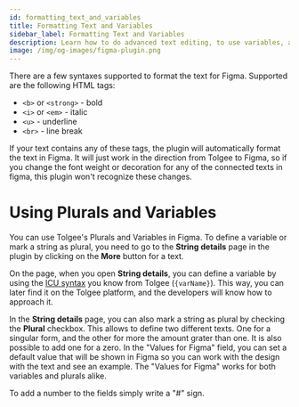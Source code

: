 ```yaml
---
id: formatting_text_and_variables
title: Formatting Text and Variables
sidebar_label: Formatting Text and Variables
description: Learn how to do advanced text editing, to use variables, and to work with plurals
image: /img/og-images/figma-plugin.png
---
```



There are a few syntaxes supported to format the text for Figma. Supported are the following HTML tags:

- `<b>` or `<strong>` - bold
- `<i>` or `<em>` - italic
- `<u>` - underline
- `<br>` - line break

If your text contains any of these tags, the plugin will automatically format the text in Figma. It will just work in the direction from Tolgee to Figma, so if you change the font weight or decoration for any of the connected texts in figma, this plugin won't recognize these changes.

<FigmaScreenshotWrapper
  aria-label="Usage - formatting text"
  src="/img/docs/platform/figma-plugin/usage-formatting.webp"
/>

# Using Plurals and Variables

You can use Tolgee's Plurals and Variables in Figma. To define a variable or mark a string as plural, you need to go to the **String details** page in the plugin by clicking on the **More** button for a text.

<FigmaScreenshotWrapper
  aria-label="Usage - string details"
  src="/img/docs/platform/figma-plugin/usage-string-details.webp"
/>

On the page, when you open **String details**, you can define a variable by using the [ICU syntax](https://docs.tolgee.io/platform/translation_process/tolgee_universal_icu_placeholders) you know from Tolgee (`{varName}`). This way, you can later find it on the Tolgee platform, and the developers will know how to approach it.

<FigmaScreenshotWrapper
  aria-label="Usage - string details"
  src="/img/docs/platform/figma-plugin/usage-string-details-variable.webp"
/>

In the **String details** page, you can also mark a string as plural by checking the **Plural** checkbox. This allows to define two different texts. One for a singular form, and the other for more the amount grater than one. It is also possible to add one for a zero. In the "Values for Figma" field, you can set a default value that will be shown in Figma so you can work with the design with the text and see an example. The "Values for Figma" works for both variables and plurals alike.

To add a number to the fields simply write a "#" sign.

<FigmaScreenshotWrapper
  aria-label="Usage - string details"
  src="/img/docs/platform/figma-plugin/usage-string-details-plural.webp"
/>